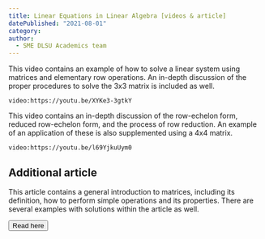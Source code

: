 ```yaml
---
title: Linear Equations in Linear Algebra [videos & article]
datePublished: "2021-08-01"
category: 
author: 
  - SME DLSU Academics team
---
```


This video contains an example of how to solve a linear system using matrices and elementary row operations. An in-depth discussion of the proper procedures to solve the 3x3 matrix is included as well.

`video:https://youtu.be/XYKe3-3gtkY`

This video contains an in-depth discussion of the row-echelon form, reduced row-echelon form, and the process of row reduction. An example of an application of these is also supplemented using a 4x4 matrix.

`video:https://youtu.be/l69YjkuUym0`



## Additional article

This article contains a general introduction to matrices, including its definition, how to perform simple operations and its properties. There are several examples with solutions within the article as well.

<a href="https://www.coursesidekick.com/mathematics/study-guides/boundless-algebra/introduction-to-matrices" target="_blank"><button className="btn">Read here</button></a>

